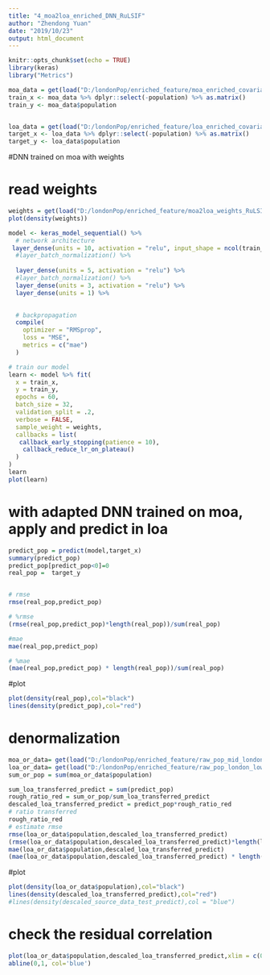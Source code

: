 ```yaml
---
title: "4_moa2loa_enriched_DNN_RuLSIF"
author: "Zhendong Yuan"
date: "2019/10/23"
output: html_document
---
```


```r
knitr::opts_chunk$set(echo = TRUE)
library(keras)
library("Metrics")
```

```r
moa_data = get(load("D:/londonPop/enriched_feature/moa_enriched_covariates.Rdata"))
train_x <- moa_data %>% dplyr::select(-population) %>% as.matrix()
train_y <- moa_data$population


loa_data = get(load("D:/londonPop/enriched_feature/loa_enriched_covariates.Rdata"))
target_x <- loa_data %>% dplyr::select(-population) %>% as.matrix()
target_y <- loa_data$population

```

#DNN trained on moa with weights

# read weights
```r
weights = get(load("D:/londonPop/enriched_feature/moa2loa_weights_RuLSIF.Rdata"))
plot(density(weights))
```


```r
model <- keras_model_sequential() %>%
  # network architecture
 layer_dense(units = 10, activation = "relu", input_shape = ncol(train_x)) %>%
  #layer_batch_normalization() %>%
  
  layer_dense(units = 5, activation = "relu") %>%
  #layer_batch_normalization() %>%
  layer_dense(units = 3, activation = "relu") %>%
  layer_dense(units = 1) %>%

  
  # backpropagation
  compile(
    optimizer = "RMSprop",
    loss = "MSE",
    metrics = c("mae")
  )

# train our model
learn <- model %>% fit(
  x = train_x,
  y = train_y,
  epochs = 60,
  batch_size = 32,
  validation_split = .2,
  verbose = FALSE,
  sample_weight = weights,
  callbacks = list(
   callback_early_stopping(patience = 10),
    callback_reduce_lr_on_plateau()
  )
)
learn
plot(learn)
```

# with adapted DNN trained on moa, apply and predict in loa

```r
predict_pop = predict(model,target_x)
summary(predict_pop)
predict_pop[predict_pop<0]=0
real_pop =  target_y


# rmse
rmse(real_pop,predict_pop)

# %rmse
(rmse(real_pop,predict_pop)*length(real_pop))/sum(real_pop)

#mae
mae(real_pop,predict_pop)

# %mae
(mae(real_pop,predict_pop) * length(real_pop))/sum(real_pop)
```

#plot
```r
plot(density(real_pop),col="black")
lines(density(predict_pop),col="red")
```

# denormalization
```r
moa_or_data= get(load("D:/londonPop/enriched_feature/raw_pop_mid_london.Rdata"))
loa_or_data= get(load("D:/londonPop/enriched_feature/raw_pop_london_low.Rdata"))
sum_or_pop = sum(moa_or_data$population)

sum_loa_transferred_predict = sum(predict_pop)
rough_ratio_red = sum_or_pop/sum_loa_transferred_predict
descaled_loa_transferred_predict = predict_pop*rough_ratio_red
# ratio transferred
rough_ratio_red
# estimate rmse
rmse(loa_or_data$population,descaled_loa_transferred_predict)
(rmse(loa_or_data$population,descaled_loa_transferred_predict)*length(loa_or_data$population))/sum(loa_or_data$population)
mae(loa_or_data$population,descaled_loa_transferred_predict)
(mae(loa_or_data$population,descaled_loa_transferred_predict) * length(loa_or_data$population))/sum(loa_or_data$population)


```

#plot
```r
plot(density(loa_or_data$population),col="black")
lines(density(descaled_loa_transferred_predict),col="red")
#lines(density(descaled_source_data_test_predict),col = "blue")
```


# check the residual correlation
```r
plot(loa_or_data$population,descaled_loa_transferred_predict,xlim = c(0,10000),ylim = c(0,10000))
abline(0,1, col='blue')
```
